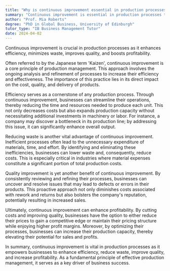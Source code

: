 ```yaml
---
title: "Why is continuous improvement essential in production processes?"
summary: "Continuous improvement is essential in production processes to enhance efficiency, reduce waste, improve quality, and increase profitability."
author: "Prof. Mia Roberts"
degree: "PhD in Global Business, University of Edinburgh"
tutor_type: "IB Business Management Tutor"
date: 2024-04-02
---
```


Continuous improvement is crucial in production processes as it enhances efficiency, minimizes waste, improves quality, and boosts profitability.

Often referred to by the Japanese term 'Kaizen', continuous improvement is a core principle of production management. This approach involves the ongoing analysis and refinement of processes to increase their efficiency and effectiveness. The importance of this practice lies in its direct impact on the cost, quality, and delivery of products.

Efficiency serves as a cornerstone of any production process. Through continuous improvement, businesses can streamline their operations, thereby reducing the time and resources needed to produce each unit. This not only decreases costs but also expands production capacity without necessitating additional investments in machinery or labor. For instance, a company may discover a bottleneck in its production line; by addressing this issue, it can significantly enhance overall output.

Reducing waste is another vital advantage of continuous improvement. Inefficient processes often lead to the unnecessary expenditure of materials, time, and effort. By identifying and eliminating these inefficiencies, businesses can lower waste and, consequently, reduce costs. This is especially critical in industries where material expenses constitute a significant portion of total production costs.

Quality improvement is yet another benefit of continuous improvement. By consistently reviewing and refining their processes, businesses can uncover and resolve issues that may lead to defects or errors in their products. This proactive approach not only diminishes costs associated with rework and returns but also bolsters the company's reputation, potentially resulting in increased sales.

Ultimately, continuous improvement can enhance profitability. By cutting costs and improving quality, businesses have the option to either reduce their prices to gain a competitive edge or maintain their pricing structure while enjoying higher profit margins. Moreover, by optimizing their processes, businesses can increase their production capacity, thereby elevating their potential for sales and profits.

In summary, continuous improvement is vital in production processes as it empowers businesses to enhance efficiency, reduce waste, improve quality, and increase profitability. As a fundamental principle of effective production management, it serves as a key driver of business success.
    